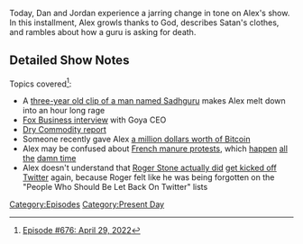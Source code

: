 {{DEFAULTSORT:
    #_EPISODE_0676:April 29, 2022
}}{{Episode
    | title           = April 29, 2022
    | caption         = [https://knowledgefight.libsyn.com/676-april-29-2022 Listen to this episode on Libsyn]
    | episodeNumber   = 676
    | length          = 01:17:40
    | airDate         = May 2, 2022
    | coverageDate    = April 29, 2022
    | previousEpisode = [[675: April 25, 2022]]
    | nextEpisode     = [[677: May 4, 2022]]
}}

{{Stub}}

Today, Dan and Jordan experience a jarring change in tone on Alex's show. In this installment, Alex growls thanks to God, describes Satan's clothes, and rambles about how a guru is asking for death.

==Detailed Show Notes==

Topics covered<ref>[https://knowledgefight.com/research/2022/5/1/episode-676-april-29-2022 Episode #676: April 29, 2022]</ref>:

*A [https://www.youtube.com/watch?v=GkWFCy3xWFw three-year old clip of a man named Sadhguru] makes Alex melt down into an hour long rage
*[https://www.foxbusiness.com/economy/goya-ceo-warns-world-on-precipice-of-food-crisis Fox Business interview] with Goya CEO
*[https://www.usfoods.com/our-services/business-trends/farmers-report/dry-commodity.html Dry Commodity report]
*Someone recently gave Alex [https://www.splcenter.org/hatewatch/2022/04/29/anonymous-donor-drops-1-million-bitcoin-alex-jones a million dollars worth of Bitcoin]
*Alex may be confused about [https://thenewsglory.com/french-farmers-dump-manure-outside-supermarkets-in-protest/ French manure protests], which [https://www.reuters.com/article/us-france-protests/french-farmers-dump-manure-outside-office-of-macron-party-lawmaker-idUSKCN1US0JC happen] [https://www.dailymail.co.uk/news/article-2822120/French-farmers-dump-hundreds-tonnes-manure-streets-spray-city-building-slurry-day-protest.html all the] [https://www.iatp.org/news/french-farmers-dump-manure-at-mcdonalds-restaurant damn time]
*Alex doesn't understand that [https://www.thedailybeast.com/roger-stone-tries-to-come-back-to-twitter-is-immediately-re-banned Roger Stone actually did] [https://www.thewrap.com/roger-stone-rejoins-twitter-brags-re-banned/ get kicked off Twitter] again, because Roger felt like he was being forgotten on the "People Who Should Be Let Back On Twitter" lists

[[Category:Episodes]]
[[Category:Present Day]]